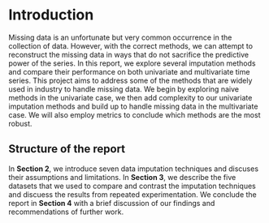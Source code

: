 # Introduction

Missing data is an unfortunate but very common occurrence in the collection of data. However, with the correct methods, we can attempt to reconstruct the missing data in ways that do not sacrifice the predictive power of the series. In this report, we explore several imputation methods and compare their performance on both univariate and multivariate time series. This project aims to address some of the methods that are widely used in industry to handle missing data. We begin by exploring naive methods in the univariate case, we then add complexity to our univariate imputation methods and build up to handle missing data in the multivariate case. We will also employ metrics to conclude which methods are the most robust.  



## Structure of the report
In **Section 2**, we introduce seven data imputation techniques and discuses their assumptions and limitations. In **Section 3**, we describe the five datasets that we used to compare and contrast the imputation techniques and discuess the results from repeated experimentation. We conclude the report in **Section 4** with a brief discussion of our findings and recommendations of further work.
